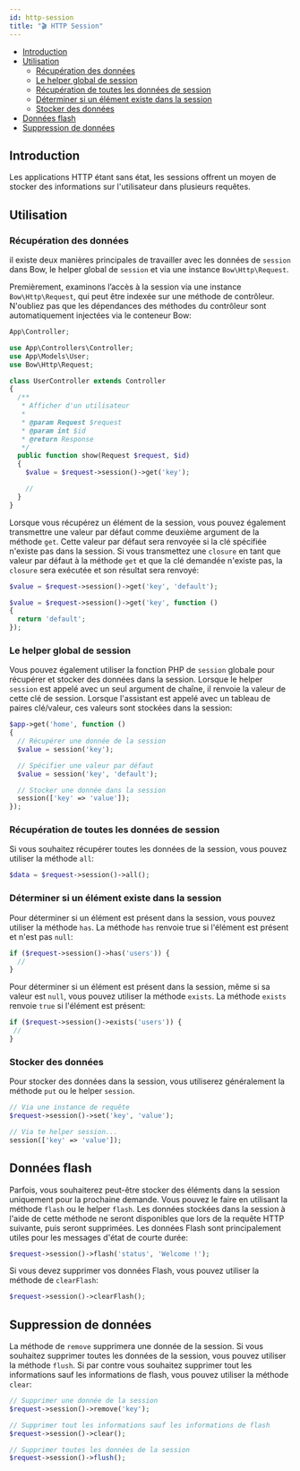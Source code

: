 ```yaml
---
id: http-session
title: "🎬 HTTP Session"
---
```



- [Introduction](#introduction)
- [Utilisation](#utilisation)
  - [Récupération des données](#récupération-des-données)
  - [Le helper global de session](#le-helper-global-de-session)
  - [Récupération de toutes les données de session](#récupération-de-toutes-les-données-de-session)
  - [Déterminer si un élément existe dans la session](#déterminer-si-un-élément-existe-dans-la-session)
  - [Stocker des données](#stocker-des-données)
- [Données flash](#données-flash)
- [Suppression de données](#suppression-de-données)

## Introduction

Les applications HTTP étant sans état, les sessions offrent un moyen de stocker des informations sur l'utilisateur dans plusieurs requêtes.

## Utilisation

### Récupération des données

il existe deux manières principales de travailler avec les données de `session` dans Bow, le helper global de `session` et via une instance `Bow\Http\Request`.

Premièrement, examinons l’accès à la session via une instance `Bow\Http\Request`, qui peut être indexée sur une méthode de contrôleur. N'oubliez pas que les dépendances des méthodes du contrôleur sont automatiquement injectées via le conteneur Bow:

```php
App\Controller;

use App\Controllers\Controller;
use App\Models\User;
use Bow\Http\Request;

class UserController extends Controller
{
  /**
   * Afficher d'un utilisateur
   *
   * @param Request $request
   * @param int $id
   * @return Response
   */
  public function show(Request $request, $id)
  {
    $value = $request->session()->get('key');

    //
  }
}
```

Lorsque vous récupérez un élément de la session, vous pouvez également transmettre une valeur par défaut comme deuxième argument de la méthode `get`. Cette valeur par défaut sera renvoyée si la clé spécifiée n'existe pas dans la session. Si vous transmettez une `closure` en tant que valeur par défaut à la méthode `get` et que la clé demandée n'existe pas, la `closure` sera exécutée et son résultat sera renvoyé:

```php
$value = $request->session()->get('key', 'default');

$value = $request->session()->get('key', function ()
{
  return 'default';
});
```

### Le helper global de session

Vous pouvez également utiliser la fonction PHP de `session` globale pour récupérer et stocker des données dans la session. Lorsque le helper `session` est appelé avec un seul argument de chaîne, il renvoie la valeur de cette clé de session. Lorsque l'assistant est appelé avec un tableau de paires clé/valeur, ces valeurs sont stockées dans la session:

```php
$app->get('home', function ()
{
  // Récupérer une donnée de la session
  $value = session('key');

  // Spécifier une valeur par défaut
  $value = session('key', 'default');

  // Stocker une donnée dans la session
  session(['key' => 'value']);
});
```

### Récupération de toutes les données de session

Si vous souhaitez récupérer toutes les données de la session, vous pouvez utiliser la méthode `all`:

```php
$data = $request->session()->all();
```

### Déterminer si un élément existe dans la session

Pour déterminer si un élément est présent dans la session, vous pouvez utiliser la méthode `has`. La méthode `has` renvoie true si l'élément est présent et n'est pas `null`:

```php
if ($request->session()->has('users')) {
  //
}
```

Pour déterminer si un élément est présent dans la session, même si sa valeur est `null`, vous pouvez utiliser la méthode `exists`. La méthode `exists` renvoie `true` si l'élément est présent:

```php
if ($request->session()->exists('users')) {
 //
}
```

### Stocker des données

Pour stocker des données dans la session, vous utiliserez généralement la méthode `put` ou le helper `session`.

```php
// Via une instance de requête
$request->session()->set('key', 'value');

// Via te helper session...
session(['key' => 'value']);
```

## Données flash

Parfois, vous souhaiterez peut-être stocker des éléments dans la session uniquement pour la prochaine demande. Vous pouvez le faire en utilisant la méthode `flash` ou le helper `flash`. Les données stockées dans la session à l'aide de cette méthode ne seront disponibles que lors de la requête HTTP suivante, puis seront supprimées. Les données Flash sont principalement utiles pour les messages d'état de courte durée:

```php
$request->session()->flash('status', 'Welcome !');
```

Si vous devez supprimer vos données Flash, vous pouvez utiliser la méthode de `clearFlash`:

```php
$request->session()->clearFlash();
```

## Suppression de données

La méthode de `remove` supprimera une donnée de la session. Si vous souhaitez supprimer toutes les données de la session, vous pouvez utiliser la méthode `flush`. Si par contre vous souhaitez supprimer tout les informations sauf les informations de flash, vous pouvez utiliser la méthode `clear`:

```php
// Supprimer une donnée de la session
$request->session()->remove('key');

// Supprimer tout les informations sauf les informations de flash
$request->session()->clear();

// Supprimer toutes les données de la session
$request->session()->flush();
```

<SuggestionFeature />
